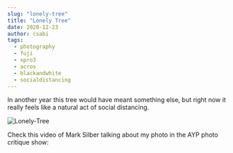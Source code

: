 ```yaml
---
slug: "lonely-tree"
title: "Lonely Tree"
date: 2020-12-23
author: csabi
tags:
  - photography
  - fuji
  - xpro3
  - acros
  - blackandwhite
  - socialdistancing
---
```


In another year this tree would have meant something else, but right now it really feels like a natural act of social distancing.

![Lonely-Tree](/images/lonely-tree-2481-1200.jpg)

Check this video of Mark Silber talking about my photo in the AYP photo critique show:


<p>
  <YouTube
    videoId={"DDLxoPwedOQ"}
    containerClassName={"youtube-container"}
    opts={{
      playerVars: {
        autoplay: 0,
        modestbranding: 1,
        rel: 0,
        start: 2780,
      },
    }}
  />
</p>
